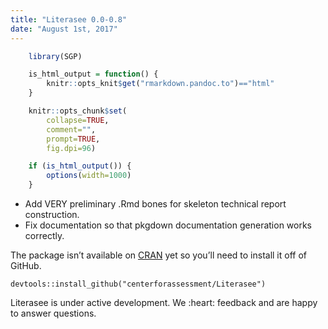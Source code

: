 ```yaml
---
title: "Literasee 0.0-0.8"
date: "August 1st, 2017"
---
```


```r
    library(SGP)

    is_html_output = function() {
        knitr::opts_knit$get("rmarkdown.pandoc.to")=="html"
    }

    knitr::opts_chunk$set(
        collapse=TRUE,
        comment="",
        prompt=TRUE,
        fig.dpi=96)

    if (is_html_output()) {
        options(width=1000)
    }
```

* Add VERY preliminary .Rmd bones for skeleton technical report construction.
* Fix documentation so that pkgdown documentation generation works correctly.

The package isn't available on [CRAN](https://CRAN.R-project.org/package=Literasee)
yet so you'll need to install it off of GitHub.

```
devtools::install_github("centerforassessment/Literasee")
```

Literasee is under active development. We :heart: feedback and are happy to answer questions.
